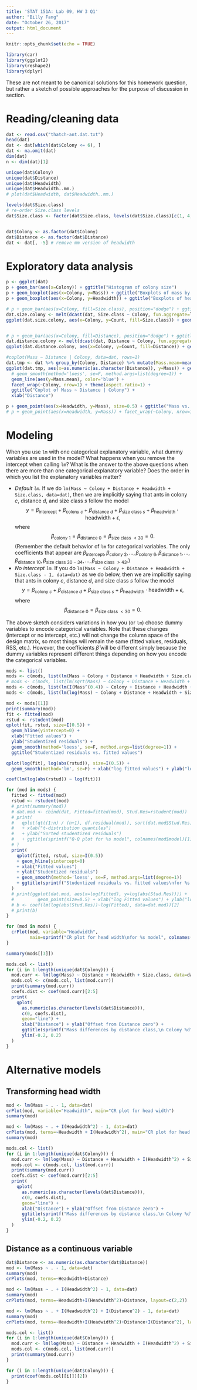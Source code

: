 ```yaml
---
title: 'STAT 151A: Lab 09, HW 3 Q1'
author: "Billy Fang"
date: "October 26, 2017"
output: html_document
---
```


```r
knitr::opts_chunk$set(echo = TRUE)
```

```r
library(car)
library(ggplot2)
library(reshape2)
library(dplyr)
```

These are not meant to be canonical solutions for this homework question,
but rather a sketch of possible approaches for the purpose of discussion in section.

# Reading/cleaning data


```r
dat <- read.csv("thatch-ant.dat.txt")
head(dat)
dat <- dat[which(dat$Colony <= 6), ]
dat <- na.omit(dat)
dim(dat)
n <- dim(dat)[1]

unique(dat$Colony)
unique(dat$Distance)
unique(dat$Headwidth)
unique(dat$Headwidth..mm.)
# plot(dat$Headwidth, dat$Headwidth..mm.)

levels(dat$Size.class)
# re-order Size.class levels
dat$Size.class <- factor(dat$Size.class, levels(dat$Size.class)[c(1, 4, 5, 6, 3, 2)])


dat$Colony <- as.factor(dat$Colony)
dat$Distance <- as.factor(dat$Distance)
dat <- dat[, -5] # remove mm version of headwidth
```

# Exploratory data analysis




```r
p <- ggplot(dat)
p + geom_bar(aes(x=Colony)) + ggtitle("Histogram of colony size")
p + geom_boxplot(aes(x=Colony, y=Mass)) + ggtitle("Boxplots of mass by colony")
p + geom_boxplot(aes(x=Colony, y=Headwidth)) + ggtitle("Boxplots of head width by colony")
```

```r
# p + geom_bar(aes(x=Colony, fill=Size.class), position="dodge") + ggtitle("Histograms of size class by colony")
dat.size.colony <- melt(dcast(dat, Size.class ~ Colony, fun.aggregate=length), id.vars="Size.class", variable.name="Colony", value.name="Count")
ggplot(dat.size.colony, aes(x=Colony, y=Count, fill=Size.class)) + geom_bar(stat="identity", position=position_dodge(width=0.8), width=0.7) + geom_text(aes(label=Count), position=position_dodge(width=0.8), vjust=-0.5, size=2.5)


# p + geom_bar(aes(x=Colony, fill=Distance), position="dodge") + ggtitle("Histograms of distance by colony")
dat.distance.colony <- melt(dcast(dat, Distance ~ Colony, fun.aggregate=length), id.vars="Distance", variable.name="Colony", value.name="Count")
ggplot(dat.distance.colony, aes(x=Colony, y=Count, fill=Distance)) + geom_bar(stat="identity", position=position_dodge(width=0.8), width=0.7) + geom_text(aes(label=Count), position=position_dodge(width=0.8), vjust=-0.5, size=2.5)
```


```r
#coplot(Mass ~ Distance | Colony, data=dat, rows=1)
dat.tmp <- dat %>% group_by(Colony, Distance) %>% mutate(Mass.mean=mean(Mass)) %>% ungroup
ggplot(dat.tmp, aes(x=as.numeric(as.character(Distance)), y=Mass)) + geom_point(size=0.5) +
  # geom_smooth(method='loess', se=F, method.args=list(degree=1)) +
  geom_line(aes(y=Mass.mean), color='blue') +
  facet_wrap(~Colony, nrow=1) + theme(aspect.ratio=1) +
  ggtitle("Coplot of Mass ~ Distance | Colony") +
  xlab("Distance")
```

```r
p + geom_point(aes(x=Headwidth, y=Mass), size=0.5) + ggtitle("Mass vs. head width")
# p + geom_point(aes(x=Headwidth, y=Mass)) + facet_wrap(~Colony, nrow=1) + theme(aspect.ratio=1) + ggtitle("Coplot of Mass ~ Headwidth | Colony")
```


# Modeling

When you use `lm` with one categorical explanatory variable,
what dummy variables are used in the model? What happens when you remove the intercept
when calling `lm`? What is the answer to the above questions when there are more
than one categorical explanatory variable? Does the order in which you list the explanatory
variables matter?


- *Default `lm`.* If we do `lm(Mass ~ Colony + Distance + Headwidth + Size.class, data=dat)`,
then we are implicitly saying that ants in colony $c$, distance $d$, and size class $s$
follow the model
$$y = \beta_{\text{intercept}} + \beta_{\text{colony $c$}} + \beta_{\text{distance $d$}} + \beta_{\text{size class $s$}} + \beta_{\text{headwidth}} \cdot \text{headwidth} + \epsilon,$$
where
$$\beta_{\text{colony $1$}} = \beta_{\text{distance $0$}} = \beta_{\text{size class $<30$}} = 0.$$
(Remember the default behavior of `lm` for categorical variables. The only coefficients that appear are $\beta_{\text{intercept}}, \beta_{\text{colony $2$}}, \ldots, \beta_{\text{colony $6$}}, \beta_{\text{distance $1$}}, \ldots, \beta_{\text{distance $10$}},\beta_{\text{size class $30-34$}}, \ldots, \beta_{\text{size class $>43$}}$.)
- *No intercept `lm`.* If you do `lm(Mass ~ Colony + Distance + Headwidth + Size.class - 1, data=dat)`
as we do below,
then we are implicitly saying that ants in colony $c$, distance $d$, and size class $s$
follow the model
$$y = \beta_{\text{colony $c$}} + \beta_{\text{distance $d$}} + \beta_{\text{size class $s$}} + \beta_{\text{headwidth}} \cdot \text{headwidth} + \epsilon,$$
where
$$\beta_{\text{distance $0$}} = \beta_{\text{size class $<30$}} = 0.$$






The above sketch considers variations in how you (or `lm`) choose dummy variables
to encode categorical variables. Note that these changes (intercept or no intercept, etc.)
will not change the column space of the design matrix, so most things will remain the same
(fitted values, residuals, RSS, etc.). However, the coefficients $\widehat{\beta}$
will be different simply because the dummy variables represent different things
depending on how you encode the categorical variables.



```r
mods <- list()
mods <- c(mods, list(lm(Mass ~ Colony + Distance + Headwidth + Size.class - 1, data=dat)))
# mods <- c(mods, list(lm(sqrt(Mass) ~ Colony + Distance + Headwidth + Size.class - 1, data=dat)))
mods <- c(mods, list(lm(I(Mass^(0.4)) ~ Colony + Distance + Headwidth + Size.class - 1, data=dat)))
mods <- c(mods, list(lm(log(Mass) ~ Colony + Distance + Headwidth + Size.class - 1, data=dat)))
```

```r
mod <- mods[[1]]
print(summary(mod))
fit <- fitted(mod)
rstud <- rstudent(mod)
qplot(fit, rstud, size=I(0.5)) +
  geom_hline(yintercept=0) +
  xlab("Fitted values") +
  ylab("Studentized residuals") +
  geom_smooth(method='loess', se=F, method.args=list(degree=1)) +
  ggtitle("Studentized residuals vs. fitted values")

qplot(log(fit), log(abs(rstud)), size=I(0.5)) +
  geom_smooth(method='lm', se=F) + xlab("log fitted values") + ylab("log abs. stud. res.")

coef(lm(log(abs(rstud)) ~ log(fit)))
```


```r
for (mod in mods) {
  fitted <- fitted(mod)
  rstud <- rstudent(mod)
  # print(summary(mod))
  # dat.mod <- cbind(dat, Fitted=fitted(mod), Stud.Res=rstudent(mod))
  # print(
  #   qplot(qt((1:n) / (n+1), df.residual(mod)), sort(dat.mod$Stud.Res)) + geom_abline(slope=1)
  #   + xlab("t-distribution quantiles")
  #   + ylab("Sorted studentized residuals")
  #   + ggtitle(sprintf("Q-Q plot for %s model", colnames(mod$model)[1]))
  # )
  print(
    qplot(fitted, rstud, size=I(0.5))
    + geom_hline(yintercept=0)
    + xlab("Fitted values")
    + ylab("Studentized residuals")
    + geom_smooth(method='loess', se=F, method.args=list(degree=1))
    + ggtitle(sprintf("Studentized residuals vs. fitted values\nfor %s model", colnames(mod$model)[1]))
  )
  # print(ggplot(dat.mod, aes(x=log(Fitted), y=log(abs(Stud.Res)))) +
  #         geom_point(size=0.5) + xlab("log Fitted values") + ylab("log Studentized residuals") + geom_smooth(method='lm', se=F))
  # b <- coef(lm(log(abs(Stud.Res))~log(Fitted), data=dat.mod))[2]
  # print(b)
}
```



```r
for (mod in mods) {
  crPlot(mod, variable="Headwidth",
         main=sprintf("CR plot for head width\nfor %s model", colnames(mod$model)[1]))
}
```

```r
summary(mods[[3]])
```

```r
mods.col <- list()
for (i in 1:length(unique(dat$Colony))) {
  mod.curr <- lm(log(Mass) ~ Distance + Headwidth + Size.class, data=dat, subset=(Colony == i))
  mods.col <- c(mods.col, list(mod.curr))
  print(summary(mod.curr))
  coefs.dist <- coef(mod.curr)[2:5]
  print(
    qplot(
      as.numeric(as.character(levels(dat$Distance))),
      c(0, coefs.dist), 
      geom="line") +
      xlab("Distance") + ylab("Offset from Distance zero") +
      ggtitle(sprintf("Mass differences by distance class,\n Colony %d", i)) +
      ylim(-0.2, 0.2)
  )
}
```

# Alternative models

## Transforming head width

```r
mod <- lm(Mass ~ . - 1, data=dat)
crPlot(mod, variable="Headwidth", main="CR plot for head width")
summary(mod)
```

```r
mod <- lm(Mass ~ . + I(Headwidth^2) - 1, data=dat)
crPlots(mod, terms=~Headwidth + I(Headwidth^2), main="CR plot for head width")
summary(mod)
```

```r
mods.col <- list()
for (i in 1:length(unique(dat$Colony))) {
  mod.curr <- lm(log(Mass) ~ Distance + Headwidth + I(Headwidth^2) + Size.class, data=dat, subset=(Colony == i))
  mods.col <- c(mods.col, list(mod.curr))
  print(summary(mod.curr))
  coefs.dist <- coef(mod.curr)[2:5]
  print(
    qplot(
      as.numeric(as.character(levels(dat$Distance))),
      c(0, coefs.dist), 
      geom="line") +
      xlab("Distance") + ylab("Offset from Distance zero") +
      ggtitle(sprintf("Mass differences by distance class,\n Colony %d", i)) +
      ylim(-0.2, 0.2)
  )
}
```


## Distance as a continuous variable

```r
dat$Distance <- as.numeric(as.character(dat$Distance))
mod <- lm(Mass ~ . - 1, data=dat)
summary(mod)
crPlots(mod, terms=~Headwidth+Distance)
```

```r
mod <- lm(Mass ~ . + I(Headwidth^2) - 1, data=dat)
summary(mod)
crPlots(mod, terms=~Headwidth+I(Headwidth^2)+Distance, layout=c(2,2))
```

```r
mod <- lm(Mass ~ . + I(Headwidth^2) + I(Distance^2) - 1, data=dat)
summary(mod)
crPlots(mod, terms=~Headwidth+I(Headwidth^2)+Distance+I(Distance^2), layout=c(2,2))
```


```r
mods.col <- list()
for (i in 1:length(unique(dat$Colony))) {
  mod.curr <- lm(log(Mass) ~ Distance + Headwidth + I(Headwidth^2) + Size.class, data=dat, subset=(Colony == i))
  mods.col <- c(mods.col, list(mod.curr))
  print(summary(mod.curr))
}

for (i in 1:length(unique(dat$Colony))) {
  print(coef(mods.col[[i]])[2])
}
```



